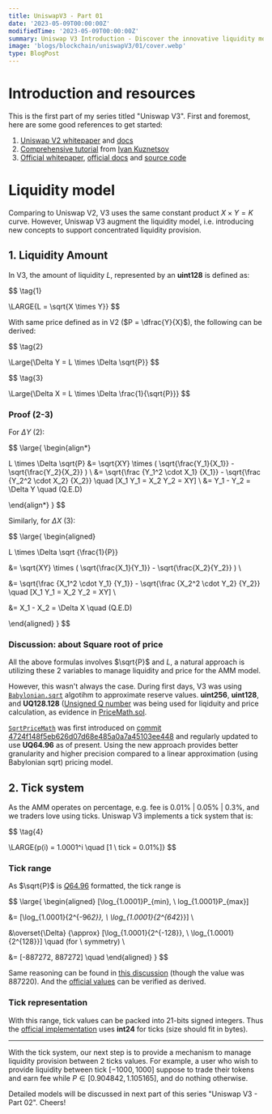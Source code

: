 ```yaml
---
title: UniswapV3 - Part 01
date: '2023-05-09T00:00:00Z'
modifiedTime: '2023-05-09T00:00:00Z'
summary: Uniswap V3 Introduction - Discover the innovative liquidity model, essential concepts, and mathematical formulas.
image: 'blogs/blockchain/uniswapV3/01/cover.webp'
type: BlogPost
---
```


# Introduction and resources

This is the first part of my series titled "Uniswap V3". First and foremost, here are some good references to get started:

1. [Uniswap V2 whitepaper](https://uniswap.org/whitepaper.pdf) and [docs](https://docs.uniswap.org/contracts/v2/overview)
2. [Comprehensive tutorial](https://uniswapv3book.com/docs/introduction/uniswap-v3/) from [Ivan Kuznetsov](https://github.com/Jeiwan)
3. [Official whitepaper](https://uniswap.org/whitepaper-v3.pdf), [official docs](https://docs.uniswap.org/contracts/v3/overview) and [source code](https://github.com/Uniswap/v3-core)

# Liquidity model

Comparing to Uniswap V2, V3 uses the same constant product $X \times Y = K$ curve.
However, Uniswap V3 augment the liquidity model, i.e. introducing new concepts to support concentrated liquidity provision.

## 1. Liquidity Amount

In V3, the amount of liquidity $L$, represented by an **uint128** is defined as:

$$
\tag{1}

\LARGE{L = \sqrt{X \times Y}}
$$

With same price defined as in V2 ($P = \dfrac{Y}{X}$), the following can be derived:

$$
\tag{2}

\Large{\Delta Y = L \times \Delta \sqrt{P}}
$$

$$
\tag{3}

\Large{\Delta X = L \times \Delta \frac{1}{\sqrt{P}}}
$$

### Proof (2-3)

For $\Delta Y\ (2)$:

$$
\large{
\begin{align*}

L \times \Delta \sqrt{P} &= \sqrt{XY} \times ( \sqrt{\frac{Y_1}{X_1}} - \sqrt{\frac{Y_2}{X_2}} ) \\
&= \sqrt{\frac {Y_1^2 \cdot X_1} {X_1}} - \sqrt{\frac {Y_2^2 \cdot X_2} {X_2}} \quad [X_1 Y_1 = X_2 Y_2 = XY] \\
&= Y_1 - Y_2 = \Delta Y \quad (Q.E.D)

\end{align*}
}
$$

Similarly, for $\Delta X \ (3)$:

$$
\large{
\begin{aligned}

L \times \Delta \sqrt {\frac{1}{P}}

&= \sqrt{XY} \times ( \sqrt{\frac{X_1}{Y_1}} - \sqrt{\frac{X_2}{Y_2}} ) \\

&= \sqrt{\frac {X_1^2 \cdot Y_1} {Y_1}} - \sqrt{\frac {X_2^2 \cdot Y_2} {Y_2}} \quad [X_1 Y_1 = X_2 Y_2 = XY] \\

&= X_1 - X_2 = \Delta X \quad (Q.E.D)

\end{aligned}
}
$$

### Discussion: about Square root of price

All the above formulas involves $\sqrt{P}$ and $L$, a natural approach is utilizing these 2 variables to manage liquidity and price for the AMM model.

However, this wasn't always the case. During first days, V3 was using [`Babylonian.sqrt`](https://github.com/Uniswap/solidity-lib/blob/master/contracts/libraries/Babylonian.sol) algotihm to approximate reserve values.
**uint256**, **uint128**, and **UQ128.128** ([Unsigned Q number](<https://en.wikipedia.org/wiki/Q_(number_format)>) was being used for liqiduity and price calculation,
as evidence in [PriceMath.sol](https://github.com/Uniswap/v3-core/blob/c09c892f59e08783e2415d1957c67979a4c7dccc/contracts/libraries/PriceMath.sol).

[`SqrtPriceMath`](https://docs.uniswap.org/contracts/v3/reference/core/libraries/SqrtPriceMath) was first introduced on [commit 4724f148f5eb626d07d68e485a0a7a45103ee448](https://github.com/Uniswap/v3-core/commit/4724f148f5eb626d07d68e485a0a7a45103ee448) and regularly updated to use **UQ64.96** as of present.
Using the new approach provides better granularity and higher precision compared to a linear approximation (using Babylonian sqrt) pricing model.

## 2. Tick system

As the AMM operates on percentage, e.g. fee is 0.01% | 0.05% | 0.3%, and we traders love using ticks. Uniswap V3 implements a tick system that is:

$$
\tag{4}

\LARGE{p(i) = 1.0001^i \quad [1 \ tick = 0.01\%]}
$$

### Tick range

As $\sqrt{P}$ is [$Q64.96$](<https://en.wikipedia.org/wiki/Q_(number_format)>) formatted, the tick range is

$$
\large{
\begin{aligned}
[\log_{1.0001}P_{min}, \ log_{1.0001}P_{max}]

&= [\log_{1.0001}{2^{-96*2}}, \ \log_{1.0001}{2^{64*2}}] \\

&\overset{\Delta} {\approx} [\log_{1.0001}{2^{-128}}, \ \log_{1.0001}{2^{128}}] \quad (for \ symmetry) \\

&= [-887272, 887272] \quad
\end{aligned}
}
$$

Same reasoning can be found in [this discussion](https://ethereum.stackexchange.com/questions/144793/why-does-uniswap-v3-use-ticks-887220-887220-to-represent-the-price-range-0-%E2%88%9E) (though the value was 887220).
And the [official values](https://github.com/Uniswap/v3-core/blob/main/contracts/libraries/TickMath.sol#L9) can be verified as derived.

### Tick representation

With this range, tick values can be packed into 21-bits signed integers.
Thus the [official implementation](https://github.com/Uniswap/v3-core/blob/main/contracts/libraries/TickMath.sol) uses **int24** for ticks (size should fit in bytes).

---

With the tick system, our next step is to provide a mechanism to manage liquidity provision between 2 ticks values.
For example, a user who wish to provide liquidity between tick $[-1000, 1000]$ suppose to trade their tokens and earn fee while $P \in [0.904842, 1.105165]$,
and do nothing otherwise.

Detailed models will be discussed in next part of this series "Uniswap V3 - Part 02". Cheers!
